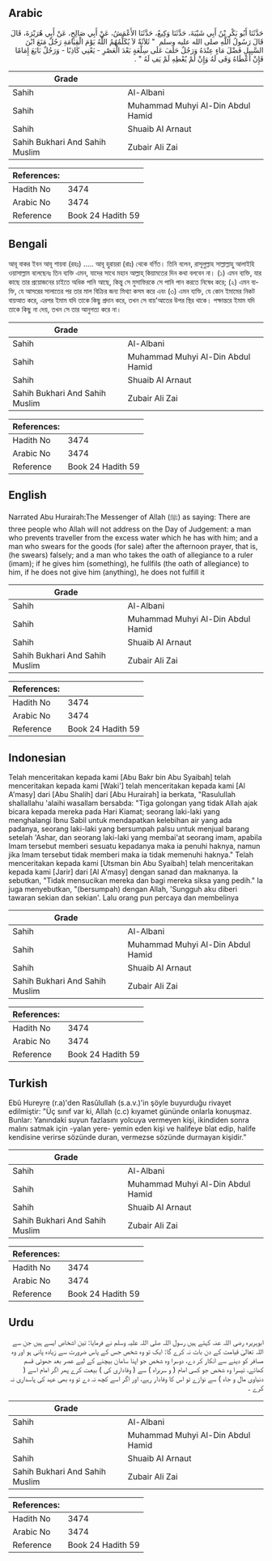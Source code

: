 ## Arabic


<div dir="rtl" lang="ar" style={{fontSize:'larger',backgroundColor:'#f8f9fa',padding:20}}>
حَدَّثَنَا أَبُو بَكْرِ بْنُ أَبِي شَيْبَةَ، حَدَّثَنَا وَكِيعٌ، حَدَّثَنَا الأَعْمَشُ، عَنْ أَبِي صَالِحٍ، عَنْ أَبِي هُرَيْرَةَ، قَالَ قَالَ رَسُولُ اللَّهِ صلى الله عليه وسلم ‏ "‏ ثَلاَثَةٌ لاَ يُكَلِّمُهُمُ اللَّهُ يَوْمَ الْقِيَامَةِ رَجُلٌ مَنَعَ ابْنَ السَّبِيلِ فَضْلَ مَاءٍ عِنْدَهُ وَرَجُلٌ حَلَفَ عَلَى سِلْعَةٍ بَعْدَ الْعَصْرِ - يَعْنِي كَاذِبًا - وَرَجُلٌ بَايَعَ إِمَامًا فَإِنْ أَعْطَاهُ وَفَى لَهُ وَإِنْ لَمْ يُعْطِهِ لَمْ يَفِ لَهُ ‏"‏ ‏.‏
</div>
<div style={{backgroundColor:'#f8f9fa',padding:20, marginBottom: 10}}><table> <thead> <tr> <th>Grade</th> <th></th> </tr> </thead> <tbody> <tr><td>Sahih</td><td>Al-Albani</td></tr><tr><td>Sahih</td><td>Muhammad Muhyi Al-Din Abdul Hamid</td></tr><tr><td>Sahih</td><td>Shuaib Al Arnaut</td></tr><tr><td>Sahih Bukhari And Sahih Muslim</td><td>Zubair Ali Zai</td></tr></tbody></table><table> <thead> <tr> <th>References:</th> <th></th> </tr> </thead> <tbody><tr><td>Hadith No</td><td>3474</td></tr><tr><td>Arabic No</td><td>3474</td></tr><tr><td>Reference</td><td>Book 24 Hadith 59</td></tr></tbody></table></div>

## Bengali


<div dir="ltr" lang="bn" style={{fontSize:'larger',backgroundColor:'#f8f9fa',padding:20}}>
আবূ বাকর ইবন আবূ শায়বা (রহঃ) ..... আবূ হুরায়রা (রাঃ) থেকে বর্ণিত। তিনি বলেন, রাসূলুল্লাহ সাল্লাল্লাহু আলাইহি ওয়াসাল্লাম বলেছেনঃ তিন ব্যক্তি এমন, যাদের সাথে মহান আল্লাহ্‌ কিয়ামতের দিন কথা বলবেন না। (১) এমন ব্যক্তি, যার কাছে তার প্রয়োজনের চাইতে অধিক পানি আছে, কিন্তু সে মুসাফিরকে সে পানি পান করতে নিষেধ করে; (২) এমন ব্যক্তি, যে আসরের সালাতের পর তার মাল বিক্রির জন্য মিথ্যা কসম করে এবং (৩) এমন ব্যক্তি, যে কোন ইমামের নিকট বায়আত করে, এরপর ইমাম যদি তাকে কিছু প্রদান করে, তখন সে বায়'আতের উপর স্থির থাকে। পক্ষান্তরে ইমাম যদি তাকে কিছু না দেয়, তখন সে তার আনুগত্য করে না।
</div>
<div style={{backgroundColor:'#f8f9fa',padding:20, marginBottom: 10}}><table> <thead> <tr> <th>Grade</th> <th></th> </tr> </thead> <tbody> <tr><td>Sahih</td><td>Al-Albani</td></tr><tr><td>Sahih</td><td>Muhammad Muhyi Al-Din Abdul Hamid</td></tr><tr><td>Sahih</td><td>Shuaib Al Arnaut</td></tr><tr><td>Sahih Bukhari And Sahih Muslim</td><td>Zubair Ali Zai</td></tr></tbody></table><table> <thead> <tr> <th>References:</th> <th></th> </tr> </thead> <tbody><tr><td>Hadith No</td><td>3474</td></tr><tr><td>Arabic No</td><td>3474</td></tr><tr><td>Reference</td><td>Book 24 Hadith 59</td></tr></tbody></table></div>

## English


<div dir="ltr" lang="en" style={{fontSize:'larger',backgroundColor:'#f8f9fa',padding:20}}>
Narrated Abu Hurairah:The Messenger of Allah (ﷺ) as saying: There are three people who Allah will not address on the Day of Judgement: a man who prevents traveller from the excess water which he has with him; and a man who swears for the goods (for sale) after the afternoon prayer, that is, (he swears) falsely; and a man who takes the oath of allegiance to a ruler (imam); if he gives him (something), he fullfils (the oath of allegiance) to him, if he does not give him (anything), he does not fulfill it
</div>
<div style={{backgroundColor:'#f8f9fa',padding:20, marginBottom: 10}}><table> <thead> <tr> <th>Grade</th> <th></th> </tr> </thead> <tbody> <tr><td>Sahih</td><td>Al-Albani</td></tr><tr><td>Sahih</td><td>Muhammad Muhyi Al-Din Abdul Hamid</td></tr><tr><td>Sahih</td><td>Shuaib Al Arnaut</td></tr><tr><td>Sahih Bukhari And Sahih Muslim</td><td>Zubair Ali Zai</td></tr></tbody></table><table> <thead> <tr> <th>References:</th> <th></th> </tr> </thead> <tbody><tr><td>Hadith No</td><td>3474</td></tr><tr><td>Arabic No</td><td>3474</td></tr><tr><td>Reference</td><td>Book 24 Hadith 59</td></tr></tbody></table></div>

## Indonesian


<div dir="ltr" lang="id" style={{fontSize:'larger',backgroundColor:'#f8f9fa',padding:20}}>
Telah menceritakan kepada kami [Abu Bakr bin Abu Syaibah] telah menceritakan kepada kami [Waki'] telah menceritakan kepada kami [Al A'masy] dari [Abu Shalih] dari [Abu Hurairah] ia berkata, "Rasulullah shallallahu 'alaihi wasallam bersabda: "Tiga golongan yang tidak Allah ajak bicara kepada mereka pada Hari Kiamat; seorang laki-laki yang menghalangi Ibnu Sabil untuk mendapatkan kelebihan air yang ada padanya, seorang laki-laki yang bersumpah palsu untuk menjual barang setelah 'Ashar, dan seorang laki-laki yang membai'at seorang imam, apabila Imam tersebut memberi sesuatu kepadanya maka ia penuhi haknya, namun jika Imam tersebut tidak memberi maka ia tidak memenuhi haknya." Telah menceritakan kepada kami [Utsman bin Abu Syaibah] telah menceritakan kepada kami [Jarir] dari [Al A'masy] dengan sanad dan maknanya. Ia sebutkan, "Tidak mensucikan mereka dan bagi mereka siksa yang pedih." Ia juga menyebutkan, "(bersumpah) dengan Allah, 'Sungguh aku diberi tawaran sekian dan sekian'. Lalu orang pun percaya dan membelinya
</div>
<div style={{backgroundColor:'#f8f9fa',padding:20, marginBottom: 10}}><table> <thead> <tr> <th>Grade</th> <th></th> </tr> </thead> <tbody> <tr><td>Sahih</td><td>Al-Albani</td></tr><tr><td>Sahih</td><td>Muhammad Muhyi Al-Din Abdul Hamid</td></tr><tr><td>Sahih</td><td>Shuaib Al Arnaut</td></tr><tr><td>Sahih Bukhari And Sahih Muslim</td><td>Zubair Ali Zai</td></tr></tbody></table><table> <thead> <tr> <th>References:</th> <th></th> </tr> </thead> <tbody><tr><td>Hadith No</td><td>3474</td></tr><tr><td>Arabic No</td><td>3474</td></tr><tr><td>Reference</td><td>Book 24 Hadith 59</td></tr></tbody></table></div>

## Turkish


<div dir="ltr" lang="tr" style={{fontSize:'larger',backgroundColor:'#f8f9fa',padding:20}}>
Ebû Hureyre (r.a)'den Rasûlullah (s.a.v.)'in şöyle buyurduğu rivayet edilmiştir: "Üç sınıf var ki, Allah (c.c) kıyamet gününde onlarla konuşmaz. Bunlar: Yanındaki suyun fazlasını yolcuya vermeyen kişi, ikindiden sonra malını satmak için -yalan yere- yemin eden kişi ve halifeye bîat edip, halife kendisine verirse sözünde duran, vermezse sözünde durmayan kişidir.”
</div>
<div style={{backgroundColor:'#f8f9fa',padding:20, marginBottom: 10}}><table> <thead> <tr> <th>Grade</th> <th></th> </tr> </thead> <tbody> <tr><td>Sahih</td><td>Al-Albani</td></tr><tr><td>Sahih</td><td>Muhammad Muhyi Al-Din Abdul Hamid</td></tr><tr><td>Sahih</td><td>Shuaib Al Arnaut</td></tr><tr><td>Sahih Bukhari And Sahih Muslim</td><td>Zubair Ali Zai</td></tr></tbody></table><table> <thead> <tr> <th>References:</th> <th></th> </tr> </thead> <tbody><tr><td>Hadith No</td><td>3474</td></tr><tr><td>Arabic No</td><td>3474</td></tr><tr><td>Reference</td><td>Book 24 Hadith 59</td></tr></tbody></table></div>

## Urdu


<div dir="rtl" lang="ur" style={{fontSize:'larger',backgroundColor:'#f8f9fa',padding:20}}>
ابوہریرہ رضی اللہ عنہ کہتے ہیں رسول اللہ صلی اللہ علیہ وسلم نے فرمایا: تین اشخاص ایسے ہیں جن سے اللہ تعالیٰ قیامت کے دن بات نہ کرے گا: ایک تو وہ شخص جس کے پاس ضرورت سے زیادہ پانی ہو اور وہ مسافر کو دینے سے انکار کر دے، دوسرا وہ شخص جو اپنا سامان بیچنے کے لیے عصر بعد جھوٹی قسم کھائے، تیسرا وہ شخص جو کسی امام ( و سربراہ ) سے ( وفاداری کی ) بیعت کرے پھر اگر امام اسے ( دنیاوی مال و جاہ ) سے نوازے تو اس کا وفادار رہے، اور اگر اسے کچھ نہ دے تو وہ بھی عہد کی پاسداری نہ کرے ۔
</div>
<div style={{backgroundColor:'#f8f9fa',padding:20, marginBottom: 10}}><table> <thead> <tr> <th>Grade</th> <th></th> </tr> </thead> <tbody> <tr><td>Sahih</td><td>Al-Albani</td></tr><tr><td>Sahih</td><td>Muhammad Muhyi Al-Din Abdul Hamid</td></tr><tr><td>Sahih</td><td>Shuaib Al Arnaut</td></tr><tr><td>Sahih Bukhari And Sahih Muslim</td><td>Zubair Ali Zai</td></tr></tbody></table><table> <thead> <tr> <th>References:</th> <th></th> </tr> </thead> <tbody><tr><td>Hadith No</td><td>3474</td></tr><tr><td>Arabic No</td><td>3474</td></tr><tr><td>Reference</td><td>Book 24 Hadith 59</td></tr></tbody></table></div>